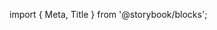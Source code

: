 ﻿import { Meta, Title } from '@storybook/blocks';

<Meta of={InlineContentStories} />

<Title />

**Depreciated: [TextBox](/docs/components-textbox--basic) is the recommended component for rendering text and supports all properties of InlineContent**

Renders text, icons, and badges in line together.

## Source

https://github.com/rdkcentral/Lightning-UI-Components/blob/develop/packages/@lightningjs/ui-components/src/components/InlineContent/InlineContent.js

## Usage

Pass in a `content` array containing simple strings or objects with badge or icon strings.

```js
import { InlineContent } from '@lightningjs/ui-components';

class Example extends lng.Component {
  static _template() {
    return {
      InlineContent: {
        type: InlineContent,
        content: [
          'example of simple text',
          {
            icon: 'http://myIconUrl.com/goeshere',
            title: 'to add voice out content (essentially alt text)',
            color: '00ff00'
          },
          { newline: true },
          { badge: 'HD' }
        ]
      }
    };
  }
}
```

## API

### Properties

| name                | type                                                                                          | required | default   | description                                                                                                                                                                                                                                                   |
| ------------------- | --------------------------------------------------------------------------------------------- | -------- | --------- | ------------------------------------------------------------------------------------------------------------------------------------------------------------------------------------------------------------------------------------------------------------- |
| badgeProperties     | object                                                                                        | false    | undefined | styling to update the Badge component                                                                                                                                                                                                                         |
| badgeY              | number                                                                                        | false    | undefined | y value of all badges                                                                                                                                                                                                                                         |
| content             | string \| array                                                                               | false    | undefined | list of data to render inline, see [Content Element Properties](#content-element-properties) below                                                                                                                                                            |
| contentProperties   | object                                                                                        | false    | {}        | object setting flexItem props on all content items                                                                                                                                                                                                            |
| contentWrap         | boolean                                                                                       | false    | false     | determines whether the containing flexbox should wrap the content onto the next line                                                                                                                                                                          |
| justify             | 'flex-start' \| 'flex-end' \| 'center' \| 'space-between' \| 'space-around' \| 'space-evenly' | false    | center    | alignment of first line flexbox content                                                                                                                                                                                                                       |
| customStyleMappings | object                                                                                        | false    | {}        | set of nested objects containing [Lightning Text](https://rdkcentral.github.io/Lightning/docs/textures/text) properties which can be referenced in the [Content Element Properties](#content-element-properties) to apply styling to individual text elements |
| maxLines            | number                                                                                        | false    | undefined | maximum number of lines to render before truncation                                                                                                                                                                                                           |
| maxLinesSuffix      | string                                                                                        | false    | '..'      | suffix appended to last line of content if it will exceed the `maxLines`                                                                                                                                                                                      |

### Style Properties

| name           | type                                                                                          | description                                                                                                                                                                                                                                             |
| -------------- | --------------------------------------------------------------------------------------------- | ------------------------------------------------------------------------------------------------------------------------------------------------------------------------------------------------------------------------------------------------------- |
| contentSpacing | number                                                                                        | padding between all content items                                                                                                                                                                                                                       |
| iconH          | number                                                                                        | height of each icon                                                                                                                                                                                                                                     |
| iconW          | number                                                                                        | width of each icon                                                                                                                                                                                                                                      |
| justify        | 'flex-start' \| 'flex-end' \| 'center' \| 'space-between' \| 'space-around' \| 'space-evenly' | alignment of first line flexbox content                                                                                                                                                                                                                 |
| marginBottom   | number                                                                                        | space beneath rendered content                                                                                                                                                                                                                          |
| maxLines       | number                                                                                        | Maximum number of lines to display before truncation                                                                                                                                                                                                    |
| textStyle      | string \| object                                                                              | Default style of text to be displayed. Object should come from the current theme or contain any properties that the [Lightning text texture supports](https://lightningjs.io/docs/#/lightning-core-reference/RenderEngine/Textures/Text?id=properties). |
| textY          | number                                                                                        | y value of all text                                                                                                                                                                                                                                     |

### Events

#### $loadedInlineContent(): void

Fires when all contents inside the InlineContent component have finished rendering their textures. This is when you will have all of the correct flex properties of the components as well as `finalH` available to be used.

### Content Element Properties

The `InlineContent` component will recognize the following elements inside its `content` param:

| string\|object                                                                                                             | description                                                                                                                                                                                                                                                                                                |
| -------------------------------------------------------------------------------------------------------------------------- | ---------------------------------------------------------------------------------------------------------------------------------------------------------------------------------------------------------------------------------------------------------------------------------------------------------- |
| `'Text'` <br/><br/> `{ text: 'Text', style: { styleName: styleValue } }` <br/><br/> `{ text: 'Text', style: 'StyleName' }` | any stand alone string will be used a pure text, or an object with the properties of `text` and `style` can be passed to override the default text styles, and `style` can be passed a string which references a predefined entry in the [customStyleMappings](#properties) object passed to the component |
| `{ icon: 'pathToIcon', title: 'IconTitle' }`                                                                               | will render an [Icon](/story/elements-icon--text) with the given source and use the title param as the string to announce                                                                                                                                                                                  |
| `{ badge: 'BadgeName' }`                                                                                                   | will render a [Badge](/story/elements-badge--text)                                                                                                                                                                                                                                                         |
| `{ newline: true }`                                                                                                        | will insert a line break between content if the contentWrap param is true                                                                                                                                                                                                                                  |

#### Content String Markup

Additionally, the `content` param will automatically parse a string into the above elements using the following markup:

| string markup            | parsed element                         |
| ------------------------ | -------------------------------------- |
| `{ICON:title\|url}`      | `{ icon: 'url', title: 'title' }`      |
| `{BADGE:title}`          | `{ badge: 'title' }`                   |
| `{NEWLINE}`              | `{ newline: true }`                    |
| `{TEXT:text\|styleName}` | `{ text: 'text', style: 'styleName' }` |

For example:

```js
import { InlineContent } from '@lightningjs/ui-components';

class Example extends lng.Component {
  static _template() {
    return {
      InlineContent: {
        type: InlineContent,
        contentWrap: true,
        customStyleMappings: {
          red: { textColor: getHexColor('FF6194') }
        },
        content:
          'This is an {ICON:settings|./assets/icons/settings.png} icon and {BADGE:HD} badge with a{NEWLINE} and {TEXT:red text|red}.'
      }
    };
  }
}
```

will yield

```js
[
  'This is an ',
  { icon: './assets/icons/settings.png', title: 'settings' },
  ' icon and ',
  { badge: 'HD' },
  ' badge with a',
  { newline: true },
  ' and ',
  { text: 'red text', style: 'red' },
  '.'
];
```
